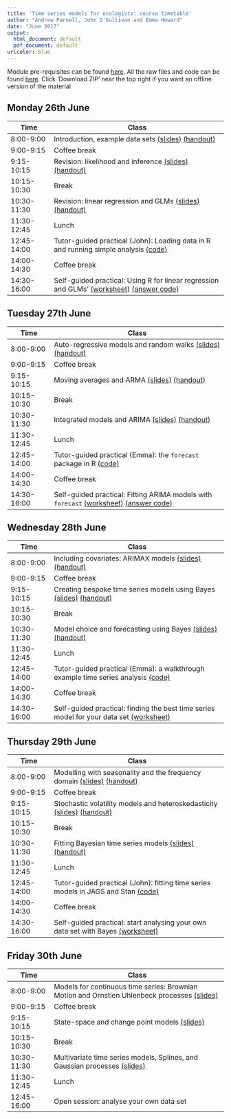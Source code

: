 ```yaml
---
title: 'Time series models for ecologists: course timetable'
author: "Andrew Parnell, John O'Sullivan and Emma Howard"
date: "June 2017"
output:
  html_document: default
  pdf_document: default
urlcolor: blue
---
```


Module pre-requisites can be found [here](https://rawgit.com/andrewcparnell/ecots/master/Prerequisites.html). All the raw files and code can be found [here](https://github.com/andrewcparnell/ecots). Click 'Download ZIP' near the top right if you want an offline version of the material

## Monday 26th June

Time  | Class
------------- | ----------------------------------------------------
8:00-9:00 | Introduction, example data sets [(slides)](https://rawgit.com/andrewcparnell/ecots/master/slides/day_1/class_1_intro.pdf) [(handout)](https://rawgit.com/andrewcparnell/ecots/master/slides/day_1/class_1_intro_handout.pdf)
9:00-9:15 | Coffee break
9:15-10:15 | Revision: likelihood and inference [(slides)](https://rawgit.com/andrewcparnell/ecots/master/slides/day_1/class_2_inference.pdf) [(handout)](https://rawgit.com/andrewcparnell/ecots/master/slides/day_1/class_2_inference_handout.pdf)
10:15-10:30 | Break 
10:30-11:30 | Revision: linear regression and GLMs [(slides)](https://rawgit.com/andrewcparnell/ecots/master/slides/day_1/class_3_glms.pdf) [(handout)](https://rawgit.com/andrewcparnell/ecots/master/slides/day_1/class_3_glms_handout.pdf)
11:30-12:45 | Lunch
12:45-14:00 | Tutor-guided practical (John): Loading data in R and running simple analysis [(code)](https://rawgit.com/andrewcparnell/ecots/master/practicals/day_1/tutor_1_R_basics.R)
14:00-14:30 | Coffee break
14:30-16:00 | Self-guided practical: Using R for linear regression and GLMs' [(worksheet)](https://rawgit.com/andrewcparnell/ecots/master/practicals/prac_1_example_data.pdf) [(answer code)](https://rawgit.com/andrewcparnell/ecots/master/practicals/prac_1_answers.R)

## Tuesday 27th June

Time  | Class
------------- | ----------------------------------------------------
8:00-9:00 | Auto-regressive models and random walks [(slides)](https://rawgit.com/andrewcparnell/ecots/master/slides/day_2/class_1_AR.pdf) [(handout)](https://rawgit.com/andrewcparnell/ecots/master/slides/day_2/class_1_AR_handout.pdf)
9:00-9:15 | Coffee break
9:15-10:15 | Moving averages and ARMA [(slides)](https://rawgit.com/andrewcparnell/ecots/master/slides/day_2/class_2_ARMA.pdf) [(handout)](https://rawgit.com/andrewcparnell/ecots/master/slides/day_2/class_2_ARMA_handout.pdf)
10:15-10:30 | Break 
10:30-11:30 | Integrated models and ARIMA [(slides)](https://rawgit.com/andrewcparnell/ecots/master/slides/day_2/class_3_ARIMA.pdf) [(handout)](https://rawgit.com/andrewcparnell/ecots/master/slides/day_2/class_3_ARIMA_handout.pdf)
11:30-12:45 | Lunch
12:45-14:00 | Tutor-guided practical (Emma): the `forecast` package in R [(code)](https://rawgit.com/andrewcparnell/ecots/master/practicals/tutor_2_forecast.R)
14:00-14:30 | Coffee break
14:30-16:00 | Self-guided practical: Fitting ARIMA models with `forecast` [(worksheet)](https://rawgit.com/andrewcparnell/ecots/master/practicals/prac_2_ARIMA.pdf) [(answer code)](https://rawgit.com/andrewcparnell/ecots/master/practicals/prac_2_answers.R)

## Wednesday 28th June

Time  | Class
------------- | ----------------------------------------------------
8:00-9:00 | Including covariates: ARIMAX models [(slides)](https://rawgit.com/andrewcparnell/ecots/master/slides/day_3/class_1_ARIMAX.pdf) [(handout)](https://rawgit.com/andrewcparnell/ecots/master/slides/day_3/class_1_ARIMAX_handout.pdf)
9:00-9:15 | Coffee break
9:15-10:15 | Creating bespoke time series models using Bayes [(slides)](https://rawgit.com/andrewcparnell/ecots/master/slides/day_3/class_2_Bayes.pdf) [(handout)](https://rawgit.com/andrewcparnell/ecots/master/slides/day_3/class_2_Bayes_handout.pdf)
10:15-10:30 | Break 
10:30-11:30 | Model choice and forecasting using Bayes [(slides)](https://rawgit.com/andrewcparnell/ecots/master/slides/day_3/class_3_model_choice.pdf) [(handout)](https://rawgit.com/andrewcparnell/ecots/master/slides/day_3/class_3_model_choice_handout.pdf)
11:30-12:45 | Lunch
12:45-14:00 | Tutor-guided practical (Emma): a walkthrough example time series analysis [(code)](https://rawgit.com/andrewcparnell/ecots/master/practicals/day_3/tutor_3_walkthrough.pdf)
14:00-14:30 | Coffee break
14:30-16:00 | Self-guided practical: finding the best time series model for your data set [(worksheet)](https://rawgit.com/andrewcparnell/ecots/master/practicals/prac_3_your_data.pdf)

## Thursday 29th June

Time  | Class
------------- | ----------------------------------------------------
8:00-9:00 | Modelling with seasonality and the frequency domain [(slides)](https://rawgit.com/andrewcparnell/ecots/master/slides/day_4/class_1_seasonality.pdf) [(handout)](https://rawgit.com/andrewcparnell/ecots/master/slides/day_4/class_1_seasonality_handout.pdf)
9:00-9:15 | Coffee break
9:15-10:15 | Stochastic volatility models and heteroskedasticity [(slides)](https://rawgit.com/andrewcparnell/ecots/master/slides/day_4/class_2_svm.pdf) [(handout)](https://rawgit.com/andrewcparnell/ecots/master/slides/day_4/class_2_svm_handout.pdf)
10:15-10:30 | Break 
10:30-11:30 | Fitting Bayesian time series models [(slides)](https://rawgit.com/andrewcparnell/ecots/master/slides/day_4/class_3_Bayes_fit.pdf) [(handout)](https://rawgit.com/andrewcparnell/ecots/master/slides/day_4/class_3_Bayes_fit_handout.pdf)
11:30-12:45 | Lunch
12:45-14:00 | Tutor-guided practical (John): fitting time series models in JAGS and Stan [(code)](https://rawgit.com/andrewcparnell/ecots/master/practicals/day_4/tutor_4_JAGS.R)
14:00-14:30 | Coffee break
14:30-16:00 | Self-guided practical: start analysing your own data set with Bayes [(worksheet)](https://rawgit.com/andrewcparnell/ecots/master/practicals/prac_4_your_data_2.pdf)

## Friday 30th June

Time  | Class
------------- | ----------------------------------------------------
8:00-9:00 | Models for continuous time series: Brownian Motion and Ornstien Uhlenbeck processes [(slides)](https://rawgit.com/andrewcparnell/ecots/master/slides/day_5/class_1_BM.pdf)
9:00-9:15 | Coffee break
9:15-10:15 | State-space and change point models [(slides)](https://rawgit.com/andrewcparnell/ecots/master/slides/day_5/class_2_change_point.pdf)
10:15-10:30 | Break 
10:30-11:30 | Multivariate time series models, Splines, and Gaussian processes [(slides)](https://rawgit.com/andrewcparnell/ecots/master/slides/day_5/class_3_multivariate.pdf)
11:30-12:45 | Lunch
12:45-16:00 | Open session: analyse your own data set 
